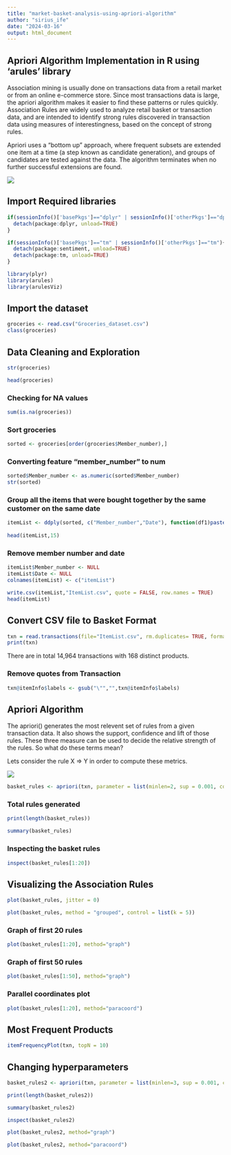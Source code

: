 ---
title: "market-basket-analysis-using-apriori-algorithm"
author: "sirius_ife"
date: "2024-03-16"
output: html_document
---

## Apriori Algorithm Implementation in R using 'arules' library

Association mining is usually done on transactions data from a retail market or from an online e-commerce store. Since most transactions data is large, the apriori algorithm makes it easier to find these patterns or rules quickly. Association Rules are widely used to analyze retail basket or transaction data, and are intended to identify strong rules discovered in transaction data using measures of interestingness, based on the concept of strong rules.

Apriori uses a "bottom up" approach, where frequent subsets are extended one item at a time (a step known as candidate generation), and groups of candidates are tested against the data. The algorithm terminates when no further successful extensions are found.

![](https://wikimedia.org/api/rest_v1/media/math/render/svg/549fa6a5f46897d137b5d704ef7f30b6ba36d4de)

## Import Required libraries

```{r}
if(sessionInfo()['basePkgs']=="dplyr" | sessionInfo()['otherPkgs']=="dplyr"){
  detach(package:dplyr, unload=TRUE)
}

if(sessionInfo()['basePkgs']=="tm" | sessionInfo()['otherPkgs']=="tm"){
  detach(package:sentiment, unload=TRUE)
  detach(package:tm, unload=TRUE)
}

library(plyr)
library(arules)
library(arulesViz)
```

## Import the dataset

```{r}
groceries <- read.csv("Groceries_dataset.csv")
class(groceries)
```

## Data Cleaning and Exploration

```{r}
str(groceries)
```

```{r}
head(groceries)
```

### Checking for NA values

```{r}
sum(is.na(groceries))
```

### Sort groceries

```{r}
sorted <- groceries[order(groceries$Member_number),]
```

### Converting feature "member_number" to num

```{r}
sorted$Member_number <- as.numeric(sorted$Member_number)
str(sorted)
```

### Group all the items that were bought together by the same customer on the same date

```{r}
itemList <- ddply(sorted, c("Member_number","Date"), function(df1)paste(df1$itemDescription,collapse = ","))
                  
head(itemList,15)
```

### Remove member number and date

```{r}
itemList$Member_number <- NULL
itemList$Date <- NULL
colnames(itemList) <- c("itemList")
```

```{r}
write.csv(itemList,"ItemList.csv", quote = FALSE, row.names = TRUE)
head(itemList)
```

## Convert CSV file to Basket Format

```{r}
txn = read.transactions(file="ItemList.csv", rm.duplicates= TRUE, format="basket",sep=",",cols=1);
print(txn)
```

There are in total 14,964 transactions with 168 distinct products.

### Remove quotes from Transaction

```{r}
txn@itemInfo$labels <- gsub("\"","",txn@itemInfo$labels)
```

## Apriori Algorithm

The apriori() generates the most relevent set of rules from a given transaction data. It also shows the support, confidence and lift of those rules. These three measure can be used to decide the relative strength of the rules. So what do these terms mean?

Lets consider the rule X => Y in order to compute these metrics.

![](https://s3.ap-south-1.amazonaws.com/techleer/243.jpg)

```{r}
basket_rules <- apriori(txn, parameter = list(minlen=2, sup = 0.001, conf = 0.05, target="rules"))
```

### Total rules generated

```{r}
print(length(basket_rules))
```

```{r}
summary(basket_rules)
```

### Inspecting the basket rules

```{r}
inspect(basket_rules[1:20])
```

## Visualizing the Association Rules

```{r}
plot(basket_rules, jitter = 0)
```

```{r}
plot(basket_rules, method = "grouped", control = list(k = 5))
```

### Graph of first 20 rules

```{r}
plot(basket_rules[1:20], method="graph")
```

### Graph of first 50 rules

```{r}
plot(basket_rules[1:50], method="graph")
```

### Parallel coordinates plot

```{r}
plot(basket_rules[1:20], method="paracoord")
```

## Most Frequent Products

```{r}
itemFrequencyPlot(txn, topN = 10)
```

## Changing hyperparameters

```{r}
basket_rules2 <- apriori(txn, parameter = list(minlen=3, sup = 0.001, conf = 0.1, target="rules"))
```

```{r}
print(length(basket_rules2))
```

```{r}
summary(basket_rules2)
```

```{r}
inspect(basket_rules2)
```

```{r}
plot(basket_rules2, method="graph")
```

```{r}
plot(basket_rules2, method="paracoord")
```



